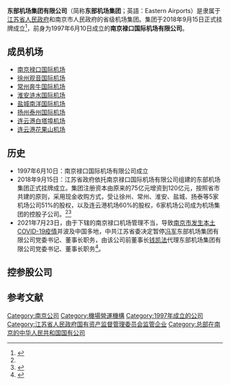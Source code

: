 {{Infobox Company
|company_name = 东部机场集团有限公司
|company_name_en = Eastern Airports
|company_logo = File:Eastern_Airports_Logo.png
|company_type = [[国有企业|国有企业]]
|predecessor =南京禄口国际机场有限公司
|foundation = 1997年6月10日
|location = {{CHN}}[[江苏省|江苏省]][[南京市|南京市]][[江宁区_(南京市)|江宁区]][[禄口街道|禄口街道]]南京禄口国际机场
|key_people = 董事长：[[钱凯法|钱凯法]]（代理）<br />总经理：[[周成益|周成益]]
|local_code_name = CN
|local_code = 91320000134795187R
|area_served = 航空运输业
|owner = [[江苏省人民政府|江苏省人民政府]]（通过省国资委和省交通控股71.3%）<br />南京市人民政府（通过紫金投资控股28.7%）

|major_shareholder = 江苏省人民政府国有资产监督管理委员会（44%）<br />南京紫金投资集团有限责任公司（28.7%）<br />江苏交通控股有限公司（27.3%）

|subsid = 徐州观音国际机场有限责任公司<br />常州奔牛国际机场有限责任公司<br />连云港白塔埠机场有限责任公司<br />淮安涟水国际机场有限责任公司<br />盐城南洋国际机场有限责任公司<br />扬州泰州国际机场投资建设有限责任公司<br />连云港花果山机场建设投资有限公司
|homepage = [https://www.easternairports.com/index www.easternairports.com]
}}

'''东部机场集团有限公司'''（简称'''东部机场集团'''；英語：Eastern Airports）是隶属于[[江苏省人民政府|江苏省人民政府]]和南京市人民政府的省级机场集团。集团于2018年9月15日正式挂牌成立<ref name="a">{{Cite web|title=集团概况|url=https://www.easternairports.com/group.html|accessdate=2020-12-18|author=|publisher=东部机场集团|language=zh}}</ref>，前身为1997年6月10日成立的'''南京禄口国际机场有限公司'''。

==成员机场==
*[[南京禄口国际机场|南京禄口国际机场]]
*[[徐州观音国际机场|徐州观音国际机场]]
*[[常州奔牛国际机场|常州奔牛国际机场]]
*[[淮安涟水国际机场|淮安涟水国际机场]]
*[[盐城南洋国际机场|盐城南洋国际机场]]
*[[扬州泰州国际机场|扬州泰州国际机场]]
*[[连云港白塔埠机场|连云港白塔埠机场]]
*[[连云港花果山机场|连云港花果山机场]]

==历史==
*1997年6月10日：南京禄口国际机场有限公司成立
*2018年9月15日：江苏省政府依托南京禄口国际机场有限公司组建的东部机场集团正式挂牌成立。集团注册资本由原来的75亿元增资到120亿元，按照省市共建的原则，采用现金收购方式，受让徐州、常州、淮安、盐城、扬泰等5家机场公司51%的股权，以及连云港机场60%的股权，6家机场公司成为机场集团的控股子公司。<ref name="a"/><ref name="c">{{Cite web|title=南京禄口国际机场更名为东部机场集团，注册资本 120 亿元|url=https://www.thepaper.cn/newsDetail_forward_2420582|accessdate=2020-12-18|author=袁杰|date=2018-09-08|publisher=[[澎湃新闻|澎湃新闻]]|language=zh|archive-date=2022-03-20|archive-url=https://web.archive.org/web/20220320072750/https://www.thepaper.cn/newsDetail_forward_2420582}}</ref>
*2021年7月23日，由于下辖的南京禄口机场管理不当，导致[[2021年南京禄口国际机场2019冠状病毒病聚集性疫情|南京市发生本土COVID-19疫情]]并波及中国多地，中共江苏省委决定暂停[[冯军_(1969年1月)|冯军]]东部机场集团有限公司党委书记、董事长职务，由该公司前董事长[[钱凯法|钱凯法]]代理东部机场集团有限公司党委书记、董事长职务<ref>{{cite news|title=冯军被暂停东部机场集团有限公司党委书记、董事长职务|url=https://www.yicai.com/news/101119727.html|accessdate=2021-07-23|author=|website=|date=2021-07-23|work=[[央视网|央视网]]|language=zh|via=[[第一财经|一财]]|archive-date=2021-07-23|archive-url=https://web.archive.org/web/20210723155131/https://www.yicai.com/news/101119727.html}}</ref>。

==控参股公司==
{{columns-list|2|
;控股机场公司
*南京禄口国际机场投资有限公司
*徐州观音国际机场有限责任公司
*常州奔牛国际机场有限责任公司
*连云港白塔埠机场有限责任公司
*淮安涟水国际机场有限责任公司
*盐城南洋国际机场有限责任公司
*扬州泰州国际机场投资建设有限责任公司
*连云港花果山机场建设投资有限公司

;参股公司
*南京禄口国际机场空港科技有限公司（45%）
*南京禄口国际机场迪岸双赢文化传媒有限公司（49%）
*[[中免集团|中免集团]]南京机场进境免税店有限公司（49%）
*[[中海油|中海油]]南京空港能源有限公司（30%）
*江苏空地联信息科技有限公司（35%）
*南京市电子口岸有限公司（16%）<ref name="b">{{Cite web|url=https://www.easternairports.com/zuzhi.html|title=组织架构|accessdate=2020-12-18|author=东部机场集团}}</ref>
}}

==参考文献==

{{reflist}}
{{江苏机场}}
[[Category:南京公司|Category:南京公司]]
[[Category:機場營運機構|Category:機場營運機構]]
[[Category:1997年成立的公司|Category:1997年成立的公司]]
[[Category:江苏省人民政府国有资产监督管理委员会监管企业|Category:江苏省人民政府国有资产监督管理委员会监管企业]]
[[Category:总部在南京的中华人民共和国国有公司|Category:总部在南京的中华人民共和国国有公司]]